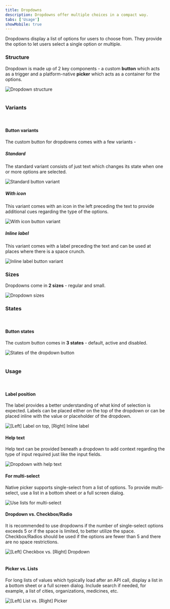 ```yaml
---
title: Dropdowns
description: Dropdowns offer multiple choices in a compact way.
tabs: ['Usage']
showMobile: true
---
```


Dropdowns display a list of options for users to choose from. They provide the option to let users select a single option or multiple.

### Structure
Dropdown is made up of 2 key components - a custom **button** which acts as a trigger and a platform-native **picker** which acts as a container for the options.

![Dropdown structure](./images/dropdown-1.png)
<br/>
<br/>

### Variants
<br/>

#### Button variants
The custom button for dropdowns comes with a few variants -

##### Standard
The standard variant consists of just text which changes its state when one or more options are selected.

![Standard button variant](./images/dropdown-2.png)


##### With icon
This variant comes with an icon in the left preceding the text to provide additional cues regarding the type of the options.

![With icon button variant](./images/dropdown-3.png)


##### Inline label
This variant comes with a label preceding the text and can be used at places where there is a space crunch.

![Inline label button variant](./images/dropdown-4.png)


### Sizes
Dropdowns come in **2 sizes** - regular and small.

![Dropdown sizes](./images/dropdown-5.png)

### States
<br/>

#### Button states
The custom button comes in **3 states** - default, active and disabled.

![States of the dropdown button](./images/dropdown-6.png)
<br/>
<br/>


### Usage
<br/>

#### Label position
The label provides a better understanding of what kind of selection is expected. Labels can be placed either on the top of the dropdown or can be placed inline with the value or placeholder of the dropdown.

![[Left] Label on top, [Right] Inline label](./images/dropdown-7.png)

#### Help text
Help text can be provided beneath a dropdown to add context regarding the type of input required just like the input fields.

![Dropdown with help text](./images/dropdown-8.png)


#### For multi-select
Native picker supports single-select from a list of options. To provide multi-select, use a list in a bottom sheet or a full screen dialog.

![Use lists for multi-select](./images/dropdown-9.png)
<br/>


#### Dropdown vs. Checkbox/Radio
It is recommended to use dropdowns if the number of single-select options exceeds 5 or if the space is limited, to better utilize the space. Checkbox/Radios should be used if the options are fewer than 5 and there are no space restrictions.

![[Left] Checkbox vs. [Right] Dropdown](./images/dropdown-11.png)
<br/>
<br/>

#### Picker vs. Lists
For long lists of values which typically load after an API call, display a list in a bottom sheet or a full screen dialog. Include search if needed, for example, a list of cities, organizations, medicines, etc. 

![[Left] List vs. [Right] Picker](./images/dropdown-10.png)
